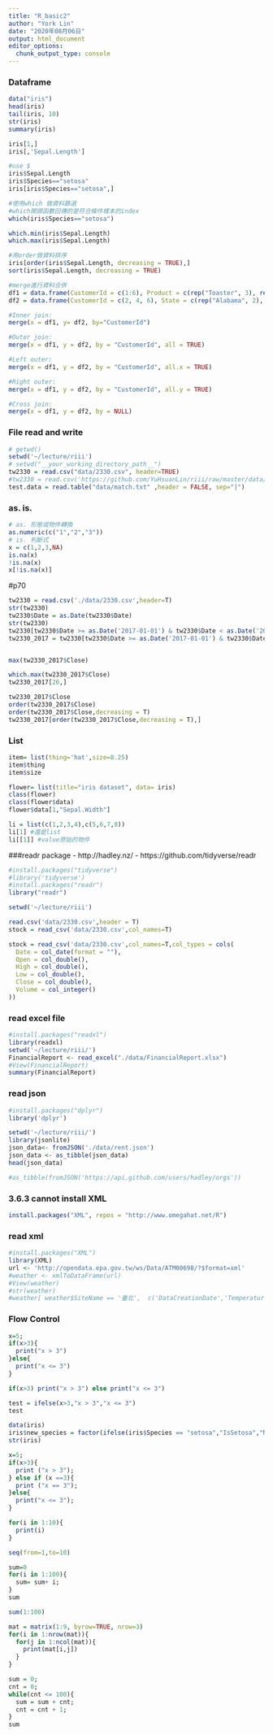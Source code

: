 ```yaml
---
title: "R_basic2"
author: "York Lin"
date: "2020年08月06日"
output: html_document
editor_options: 
  chunk_output_type: console
---
```


### Dataframe
```R
data("iris")
head(iris)
tail(iris, 10)
str(iris)
summary(iris)

iris[1,]
iris[,'Sepal.Length']

#use $
iris$Sepal.Length
iris$Species=="setosa"
iris[iris$Species=="setosa",]

#使用which 做資料篩選
#which開頭函數回傳的是符合條件樣本的index
which(iris$Species=="setosa")

which.min(iris$Sepal.Length)
which.max(iris$Sepal.Length)

#用order做資料排序
iris[order(iris$Sepal.Length, decreasing = TRUE),]
sort(iris$Sepal.Length, decreasing = TRUE)

#merge進行資料合併
df1 = data.frame(CustomerId = c(1:6), Product = c(rep("Toaster", 3), rep("Radio", 3)))
df2 = data.frame(CustomerId = c(2, 4, 6), State = c(rep("Alabama", 2), rep("Ohio", 1)))

#Inner join:
merge(x = df1, y= df2, by="CustomerId")

#Outer join: 
merge(x = df1, y = df2, by = "CustomerId", all = TRUE)

#Left outer: 
merge(x = df1, y = df2, by = "CustomerId", all.x = TRUE)

#Right outer:
merge(x = df1, y = df2, by = "CustomerId", all.y = TRUE)

#Cross join: 
merge(x = df1, y = df2, by = NULL)
```

### File read and write
```R
# getwd()
setwd('~/lecture/riii')
# setwd("__your_working_directory_path__")
tw2330 = read.csv("data/2330.csv", header=TRUE)
#tw2330 = read.csv('https://github.com/YuHsuanLin/riii/raw/master/data/2330.csv')
test.data = read.table("data/match.txt" ,header = FALSE, sep="|")
```

### as. is.
```R
# as. 形態或物件轉換
as.numeric(c("1","2","3"))
# is. 判斷式
x = c(1,2,3,NA)
is.na(x)
!is.na(x)
x[!is.na(x)]
```

#p70
```R
tw2330 = read.csv('./data/2330.csv',header=T)
str(tw2330)
tw2330$Date = as.Date(tw2330$Date)
str(tw2330)
tw2330[tw2330$Date >= as.Date('2017-01-01') & tw2330$Date < as.Date('2018-01-01'), ]
tw2330_2017 = tw2330[tw2330$Date >= as.Date('2017-01-01') & tw2330$Date < as.Date('2018-01-01'), ]


max(tw2330_2017$Close)

which.max(tw2330_2017$Close)
tw2330_2017[26,]

tw2330_2017$Close
order(tw2330_2017$Close)
order(tw2330_2017$Close,decreasing = T)
tw2330_2017[order(tw2330_2017$Close,decreasing = T),]
```

### List
```R
item= list(thing='hat',size=8.25)
item$thing
item$size

flower= list(title="iris dataset", data= iris)
class(flower)
class(flower$data)
flower$data[1,"Sepal.Width"]

li = list(c(1,2,3,4),c(5,6,7,8))
li[1] #還是list
li[[1]] #value原始的物件
```


###readr package
- http://hadley.nz/
- https://github.com/tidyverse/readr

```R
#install.packages("tidyverse")
#library('tidyverse')
#install.packages("readr")
library("readr")

setwd('~/lecture/riii')

read.csv('data/2330.csv',header = T)
stock = read_csv('data/2330.csv',col_names=T)

stock = read_csv('data/2330.csv',col_names=T,col_types = cols(
  Date = col_date(format = ""),
  Open = col_double(),
  High = col_double(),
  Low = col_double(),
  Close = col_double(),
  Volume = col_integer()
))
```

### read excel file
```R
#install.packages("readxl")
library(readxl)
setwd('~/lecture/riii/')
FinancialReport <- read_excel("./data/FinancialReport.xlsx")
#View(FinancialReport)
summary(FinancialReport)
```

### read json
```R
#install.packages("dplyr")
library('dplyr')

setwd('~/lecture/riii/')
library(jsonlite)
json_data<- fromJSON('./data/rent.json')
json_data <- as_tibble(json_data)
head(json_data)

#as_tibble(fromJSON('https://api.github.com/users/hadley/orgs'))
```

### 3.6.3 cannot install XML
```R
install.packages("XML", repos = "http://www.omegahat.net/R")
```

### read xml
```R
#install.packages("XML")
library(XML)
url <- 'http://opendata.epa.gov.tw/ws/Data/ATM00698/?$format=xml'
#weather <- xmlToDataFrame(url)
#View(weather)
#str(weather)
#weather[ weather$SiteName == '臺北',  c('DataCreationDate','Temperature')]
```

### Flow Control
```R
x=5;
if(x>3){
  print("x > 3")
}else{
  print("x <= 3")
}

if(x>3) print("x > 3") else print("x <= 3")

test = ifelse(x>3,"x > 3","x <= 3")
test

data(iris)
iris$new_species = factor(ifelse(iris$Species == "setosa","IsSetosa","NotSetosa"))
str(iris)

x=5;
if(x>3){
  print ("x > 3");
} else if (x ==3){
  print ("x == 3");
}else{
  print("x <= 3");
}

for(i in 1:10){
  print(i)
}

seq(from=1,to=10)

sum=0
for(i in 1:100){
  sum= sum+ i;
}
sum

sum(1:100)

mat = matrix(1:9, byrow=TRUE, nrow=3)
for(i in 1:nrow(mat)){
  for(j in 1:ncol(mat)){
    print(mat[i,j])
  }
}

sum = 0;
cnt = 0;
while(cnt <= 100){
  sum = sum + cnt;
  cnt = cnt + 1;
}
sum
```
